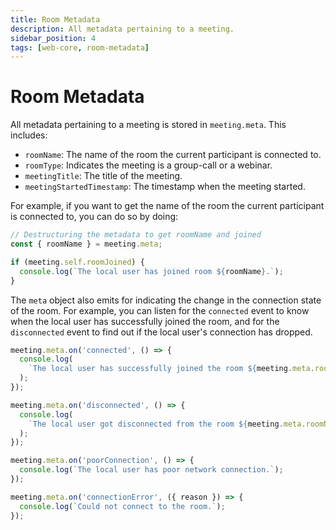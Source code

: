 ```yaml
---
title: Room Metadata
description: All metadata pertaining to a meeting.
sidebar_position: 4
tags: [web-core, room-metadata]
---
```


# Room Metadata

All metadata pertaining to a meeting is stored in `meeting.meta`. This includes:

- `roomName`: The name of the room the current participant is connected to.
- `roomType`: Indicates the meeting is a group-call or a webinar.
- `meetingTitle`: The title of the meeting.
- `meetingStartedTimestamp`: The timestamp when the meeting started.

For example, if you want to get the name of the room the current participant is
connected to, you can do so by doing:

```ts
// Destructuring the metadata to get roomName and joined
const { roomName } = meeting.meta;

if (meeting.self.roomJoined) {
  console.log(`The local user has joined room ${roomName}.`);
}
```

The `meta` object also emits for indicating the change in the connection state
of the room. For example, you can listen for the `connected` event to know when
the local user has successfully joined the room, and for the `disconnected`
event to find out if the local user's connection has dropped.

```ts
meeting.meta.on('connected', () => {
  console.log(
    `The local user has successfully joined the room ${meeting.meta.roomName}`
  );
});

meeting.meta.on('disconnected', () => {
  console.log(
    `The local user got disconnected from the room ${meeting.meta.roomName}`
  );
});

meeting.meta.on('poorConnection', () => {
  console.log(`The local user has poor network connection.`);
});

meeting.meta.on('connectionError', ({ reason }) => {
  console.log(`Could not connect to the room.`);
});
```
